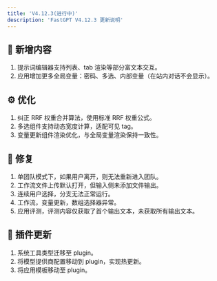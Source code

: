```yaml
---
title: 'V4.12.3(进行中)'
description: 'FastGPT V4.12.3 更新说明'
---
```


## 🚀 新增内容

1. 提示词编辑器支持列表、tab 渲染等部分富文本交互。
2. 应用增加更多全局变量：密码、多选、内部变量（在站内对话不会显示）。

## ⚙️ 优化

1. 纠正 RRF 权重合并算法，使用标准 RRF 权重公式。
2. 多选组件支持动态宽度计算，适配可见 tag。
3. 变量更新组件渲染优化，与全局变量渲染保持一致性。

## 🐛 修复

1. 单团队模式下，如果用户离开，则无法重新进入团队。
2. 工作流文件上传默认打开，但输入侧未添加文件输出。
3. 连续用户选择，分支无法正常运行。
4. 工作流，变量更新，数组选择器异常。
5. 应用评测，评测内容仅获取了首个输出文本，未获取所有输出文本。

## 🔨 插件更新

1. 系统工具类型迁移至 plugin。
2. 将模型提供商配置移动到 plugin，实现热更新。
3. 将应用模板移动至 plugin。